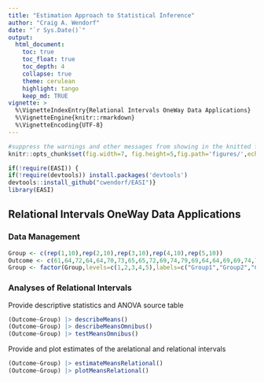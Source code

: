 ```yaml
---
title: "Estimation Approach to Statistical Inference"
author: "Craig A. Wendorf"
date: "`r Sys.Date()`"
output:
  html_document:
    toc: true
    toc_float: true
    toc_depth: 4
    collapse: true
    theme: cerulean
    highlight: tango
    keep_md: TRUE
vignette: >
  %\VignetteIndexEntry{Relational Intervals OneWay Data Applications}
  %\VignetteEngine{knitr::rmarkdown}
  %\VignetteEncoding{UTF-8}
---
```


```r
#suppress the warnings and other messages from showing in the knitted file.
knitr::opts_chunk$set(fig.width=7, fig.height=5,fig.path='figures/',echo=TRUE,warning=FALSE,message=FALSE)
```

```r
if(!require(EASI)) {
if(!require(devtools)) install.packages('devtools')
devtools::install_github("cwendorf/EASI")}
library(EASI)
```

## Relational Intervals OneWay Data Applications

### Data Management

```r
Group <- c(rep(1,10),rep(2,10),rep(3,10),rep(4,10),rep(5,10))
Outcome <- c(61,64,72,64,64,70,73,65,65,72,69,74,79,69,64,64,69,69,74,79,70,75,80,80,70,65,70,75,70,70,70,80,85,75,70,65,75,75,85,80,65,55,70,65,65,70,70,60,65,70)
Group <- factor(Group,levels=c(1,2,3,4,5),labels=c("Group1","Group2","Group3","Group4","Group5"))
```

### Analyses of Relational Intervals

Provide descriptive statistics and ANOVA source table
```r
(Outcome~Group) |> describeMeans()
(Outcome~Group) |> describeMeansOmnibus()
(Outcome~Group) |> testMeansOmnibus()
```

Provide and plot estimates of the arelational and relational intervals
```r
(Outcome~Group) |> estimateMeansRelational()
(Outcome~Group) |> plotMeansRelational()
```
